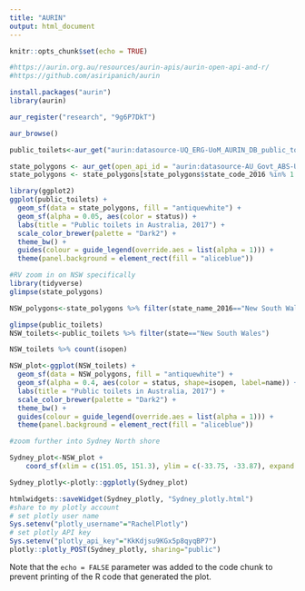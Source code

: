 ```yaml
---
title: "AURIN"
output: html_document
---
```


```r
knitr::opts_chunk$set(echo = TRUE)
```

```r
#https://aurin.org.au/resources/aurin-apis/aurin-open-api-and-r/
#https://github.com/asiripanich/aurin

install.packages("aurin")
library(aurin)

aur_register("research", "9g6P7DkT")
```
```r
aur_browse()

public_toilets<-aur_get("aurin:datasource-UQ_ERG-UoM_AURIN_DB_public_toilets")

state_polygons <- aur_get(open_api_id = "aurin:datasource-AU_Govt_ABS-UoM_AURIN_DB_GeoLevel_ste_2016_aust")
state_polygons <- state_polygons[state_polygons$state_code_2016 %in% 1:8, ]

```



```r
library(ggplot2)
ggplot(public_toilets) +
  geom_sf(data = state_polygons, fill = "antiquewhite") +
  geom_sf(alpha = 0.05, aes(color = status)) +
  labs(title = "Public toilets in Australia, 2017") +
  scale_color_brewer(palette = "Dark2") +
  theme_bw() +
  guides(colour = guide_legend(override.aes = list(alpha = 1))) +
  theme(panel.background = element_rect(fill = "aliceblue"))
```


```r
#RV zoom in on NSW specifically
library(tidyverse)
glimpse(state_polygons)

NSW_polygons<-state_polygons %>% filter(state_name_2016=="New South Wales")

glimpse(public_toilets)
NSW_toilets<-public_toilets %>% filter(state=="New South Wales")

NSW_toilets %>% count(isopen)
```



```r
NSW_plot<-ggplot(NSW_toilets) +
  geom_sf(data = NSW_polygons, fill = "antiquewhite") +
  geom_sf(alpha = 0.4, aes(color = status, shape=isopen, label=name)) +
  labs(title = "Public toilets in Australia, 2017") +
  scale_color_brewer(palette = "Dark2") +
  theme_bw() +
  guides(colour = guide_legend(override.aes = list(alpha = 1))) +
  theme(panel.background = element_rect(fill = "aliceblue"))
```

```r
#zoom further into Sydney North shore

Sydney_plot<-NSW_plot + 
    coord_sf(xlim = c(151.05, 151.3), ylim = c(-33.75, -33.87), expand = FALSE)

Sydney_plotly<-plotly::ggplotly(Sydney_plot)


```

```r
htmlwidgets::saveWidget(Sydney_plotly, "Sydney_plotly.html")
#share to my plotly account
# set plotly user name
Sys.setenv("plotly_username"="RachelPlotly")
# set plotly API key
Sys.setenv("plotly_api_key"="KkKdjsu9KGx5p8qyqBP7")
plotly::plotly_POST(Sydney_plotly, sharing="public")
```



Note that the `echo = FALSE` parameter was added to the code chunk to prevent printing of the R code that generated the plot.
